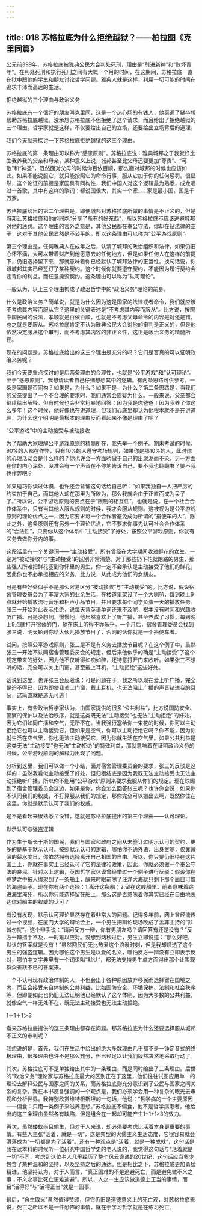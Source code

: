 ```yaml
---
---
---
```

title: 018 苏格拉底为什么拒绝越狱？——柏拉图《克里同篇》
---






公元前399年，苏格拉底被雅典公民大会判处死刑，理由是“引进新神”和“败坏青年”。在判处死刑和执行死刑之间有大概一个月的时间，在这期间，苏格拉底一直在狱中跟他的学生和朋友讨论哲学问题。雅典人就是这样，利用一切可能的时间在追求丰沛而高远的生活。


拒绝越狱的三个理由与政治义务

苏格拉底有一个很好的朋友叫克里同，这是一个热心肠的有钱人，他买通了狱卒想帮助苏格拉底越狱。没承想苏格拉底不但拒绝了这个请求，而且给出了拒绝越狱的三个理由。哲学家就是这样，不仅要给出自己的立场，还要给出立场背后的道理。

我们今天就来探讨一下苏格拉底拒绝越狱的这三个理由。

苏格拉底的第一条理由可以称为“感恩原则”。苏格拉底说：雅典城邦之于我就好比生我养我的父亲和母亲，某种意义上说，城邦甚至比父母还要更加“尊贵”、“可敬”和“神圣”，既然面对父母的时候你百依百顺，那么面对城邦的时候也应该如此。如果不能说服它，就只能按照它的命令行事，服从它加于你的任何惩罚。很显然，这个论证的前提是家国具有同构性，我们中国人对这个逻辑最为熟悉，成龙唱过一首歌，其中有这样的歌词：都说国很大，其实一个家……家是最小国，国是千万家。

苏格拉底给出的第二个理由是，即便城邦对苏格拉底所做的事情是不正义的，但是城邦让苏格拉底和他的同胞“分享了所有的好东西”，所以苏格拉底不应该逃避城邦对他的惩罚。这个理由的言外之意是，其他公民都在奉公守法，你却在钻法律的空子，这对于其他公民显然是不公平的。所以这条理由可以称为“公平游戏原则”。

第三个理由是，任何雅典人在成年之后，认清了城邦的政治组织和法律，如果仍旧心怀不满，大可以带着财产到他愿意去的任何地方，但是如果任何人在这样的前提下，仍旧选择留下来，那就意味着你已经默认了城邦法律的正当性。换句话说，你跟城邦其实已经签订了某种契约。这个时候你就要遵守契约，不能因为履行契约会违背你的利益，而任意撕毁契约。这条理由可以称为“认可理论”。

一般认为，以上三个理由构成了政治哲学中的“政治义务”理论的前身。

什么是政治义务？简单说，就是为什么因为这是国家的法律或者命令，我们就应该不考虑其内容而服从它？这里的关键表述是“不考虑其内容而服从”。比方说，按照中国民间的说法，孝顺就是百依百顺，也就是不考虑父母命令的内容是对还是错，总之就是要服从。苏格拉底肯定不认为雅典公民大会对他的审判是正义的，但是他依然决定服从这个审判，而不考虑其内容的非正义性，这正是政治义务的精髓所在。

现在的问题是，苏格拉底给出的这三个理由是充分的吗？它们是否真的可以证明政治义务呢？

我们今天要重点探讨的是后两条理由的合理性，也就是“公平游戏”和“认可理论”。至于“感恩原则”，我想请读者自己仔细想想其中的逻辑。有两条思路可供参考。一条是家国是否同构？如果是，为什么？如果不是，为什么？第二条思路是，当我们的父亲提出了一个不合理的要求时，我们通常会质疑为什么。一般来说，父亲都会继续给出解释，但有时候也会非常粗暴地回答：因为我是你爸爸！因为我养了你这么多年！这个时候，他好像也在讲道理，但我们心底里却认为他根本就不是在讲道理，为什么这个明明是最根本的理由反而看起来不像是理由了呢？


“公平游戏”中的主动接受与被动接收

为了帮助大家理解公平游戏原则的精髓所在，我先举一个例子。期末考试的时候，90%的人都在作弊，只有10%的人遵守考场规则，如果你是那10%的人，此时你的心理活动会是什么样的？你也许会一方面骄傲于自己的出淤泥而不染，另一方面在你的内心深处，没准会有一个声音在不停地告诉自己，要不我也翻翻书？要不我也作弊吧？

如果碰巧你读过休谟，也许还会背诵这句话给自己听：“如果我独自一人把严厉的约束加于自己，而其他人却在那里为所欲为，那么我就会由于正直而成为呆子了。”所以说，公平游戏原则的要点在于“限制的相互性”，也就是说，在一个社会合作体系中，只有当其他人服从规则的时候，我才会服从规则。这被视为是公平游戏原则的理论优点之一，因为它要求每一个合作者避免成为所谓的“搭便车的人”。除此之外，这条原则还有另外一个理论优点，它不要求你事先认可社会合作体系的“合法性”，只要你从这个体系中“主动接受”了好处，按照公平游戏原则，你就有义务去做你分内的事。

这段话里有一个关键词——“主动接受”。所有曾经在大学期间收过鲜花的女生，一定对“被动接收”与“主动接受”的区别非常清楚。对于那些扔下花就跑路的男生，那些强人所难把鲜花塞到你怀里的男生，你一定不会承认是主动接受了他们的鲜花，因此你也不必承担相应的义务，比方说，从此成为他们的女朋友。

可是有些好处似乎不是那么容易区分“被动接收”与“主动接受”的。比方说，假设宿舍管理委员会为了丰富大家的业余生活，在楼道里架设了一个大喇叭，每到晚上9点就开始播放流行音乐和相声小品节目，并且要求每个同学负责一天的播放任务。张三一开始对此表示拒绝，说每天背英语单词还来不及呢，根本没有时间和兴趣收听广播。可是没想到，慢慢地，他居然喜欢上了听广播，甚至养成了习惯，每到晚上9点就打开宿舍的门，躺在床上听得不亦乐乎。一个月后，宿舍管理委员会找到张三说，明天轮到你给大伙儿播放节目了，否则的话你就是一个搭便车者。

试问，按照公平游戏原则，张三是不是有义务去播放节目呢？在这个例子中，虽然张三一开始不认同宿舍管理委员会的规定，但后来他似乎的确是“主动接受”了这个规定带来的好处，因为他不仅听得如痴如醉，还特意打开门来收听。如果张三不想听的话，完全可以关上门窗，甚至戴上耳机，“主动拒绝”这些好处。

话说到这里，也许张三会反驳说：可是问题在于，我之所以现在爱上听广播，完全是迫不得已，因为即使我关上门窗，戴上耳机，也无法阻止广播的声音钻进我的耳朵，这简直就是逃无可逃！

事实上，有些政治哲学家认为，由国家提供的很多“公共利益”，比方说国防安全、警察的保护以及法治秩序，就是这类既无法“主动接受”也无法“主动拒绝”的好处，因为它们如同广播和空气，无所不在。当我强行塞给你一束花的时候，你可以主动拒绝它也可以主动接受它，但如果是空气，你可以主动拒绝它吗？你不能，因为你就生活在空气里，你也无法主动接受它，因为你就生活在空气里。如果公共利益是这类无法“主动接受”也无法“主动拒绝”的特殊利益，那就意味着在证明政治义务的时候，公平游戏原则的解释力出现了问题。

分析到这里，我们可以做一个小结，面对宿舍管理委员会的要求，张三的反驳是这样的：虽然我看似主动接受了好处，但归根结底是因为我既无法主动接受也无法主动拒绝听广播，所以你不能用“公平游戏”原则来要求我服从你们的规定。现在球踢到了宿舍管理委员会这边，如果是你，你会怎么回答张三呢？也许你会说：如果你不认同我们的权威，不打算服从我们的规定，那你完全可以搬出去啊，既然你住在这里，你就是默示认可了我们的权威。

是不是看起来很熟悉？没错，这就是苏格拉底提出的第三个理由——认可理论。


默示认可与强盗逻辑

作为生于斯长于斯的国民，我们与国家和政府之间从未签订过明示认可的契约，更多的是基于默示认可。按照默示认可的逻辑，哪怕你不通外语，出身贫寒，仅靠微薄的薪水度日，你依然拥有选择离开自己祖国的自由。所以，你只要仍旧待在这片国土上，你就在事实上已经认可了它的法律和政策，因此，你就必须做一个奉公守法的良民。针对以上逻辑，英国哲学家休谟曾经举过一个例子进行反驳：假设你在睡梦之中被人绑架到了一条船上，醒来时眼前除了汪洋大海就只剩下那个面目可憎的海盗头子。现在你有两个选择：1.离开这条船；2.留在这艘船里。前者意味着跳进海里淹死，所以你只能选择留在船上，那么这是否意味着你其实已经在自由地表达你对船主的权威的认可？

有没有发现，默示认可理论显然存在着非常大的问题。记得多年前，网上曾经流传过一个视频，在厦门大学的辩论会上，一个男生把辩论现场改成了孟非主持的“非诚勿扰”。这个辩手说：“请问反方一辩，你有男朋友吗？请回答有还是没有？”反方一辩措手不及，一时难以应对。没想到两秒过后，男生立即说道：“那么好吧，默认的答案就是没有！”虽然网民们无比热爱这个浪漫时刻，但是我却烦透了这个男生的强盗逻辑。因为哪怕这个男生是以爱的名义，哪怕反方一辩没有立即表示反对，哪怕中文字典里有一个词语叫“默认”，都无法支持男生单方面得出那个让围观群众雀跃不已的答案来。

一个不认可现有政治体制的人，不但会出于各种原因放弃移民而选择留在国境之内，而且会接受来自体制的公共利益，比如国防安全、环境保护、法制和社会秩序等，但即便如此也仍旧无法证明他已经默认了这个体制，因为大多数的公共利益，就像空气一样无处不在，既无法主动接受也无法主动拒绝。


1＋1＋1＞3

看来苏格拉底提供的这三条理由都存在问题。那苏格拉底为什么还要选择服从城邦不正义的审判呢？

我想说的是，首先，我们在生活中给出的绝大多数理由几乎都不是一锤定音式的终极理由，很多理由也许不是那么充分，但已经足以让我们毅然决然地采取行动了。

其次，苏格拉底可不是单独给出其中的一条理由，而是同时给出了三条理由。后世的“政治义务”理论家与苏格拉底最大的区别正在于这里，他们往往试图应用单一的理论去解释公民与国家之间的关系，而苏格拉底则充分意识到了公民与国家之间关系的复杂。我在本书反复强调的一个观点是，我们必须学会用一种复杂的眼光去审视和分析世界。我特别欣赏维特根斯坦的一句话，他说：“哲学病的一个主要原因——偏食：只用一类例子来滋养思想。”苏格拉底不偏食，他不是哲学病患者。他给出的这三条理由虽然各有缺陷，但是组合在一起却可能产生1+1+1>3的效力。

再次，虽然蝼蚁尚且偷生，但对于人来说，却必须要考虑比活着本身更重要的事情。有些人主张“活着，就是一切”，这是典型的犬儒主义生活态度，它很容易就会滑落成为“一切都是为了活着”。还有一种观点是“活着，就是一种成就”，这句话是我在读本科的时候听一位研究中国哲学史的老人说的，我觉得这句话与“活着就是一切”不同，考虑到这位老人几乎经历了整个风云诡谲的20世纪，这句话应当多少包含了某种温和的坚持，以及坚持之后的通达。但是相比之下，苏格拉底更加勇猛精进，他坚持认为，对于人而言，“真正困难的不是逃避死亡，而是避免做不义之事；不义之事比死亡更难逃避”。所以，人之一生应该做道德上正当的事情，而且“活得好”与“活得正当”就是一回事。

最后，“舍生取义”虽然值得赞颂，但它仍旧是道德意义上的死亡观，对苏格拉底来说，死亡之所以不是一件恐怖的事情，就在于学习哲学就是在练习死亡。